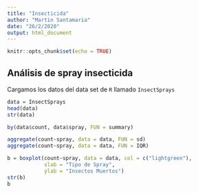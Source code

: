 ```yaml
---
title: "Insecticida"
author: "Martin Santamaria"
date: "26/2/2020"
output: html_document
---
```


```r
knitr::opts_chunk$set(echo = TRUE)
```

## Análisis de spray insecticida

Cargamos los datos del data set de `R` llamado `InsectSprays`

```r
data = InsectSprays
head(data)
str(data)
```

```r
by(data$count, data$spray, FUN = summary)
```

```r
aggregate(count~spray, data = data, FUN = sd)
aggregate(count~spray, data = data, FUN = IQR)
```

```r
b = boxplot(count~spray, data = data, col = c("lightgreen"),
            xlab = "Tipo de Spray",
            ylab = "Insectos Muertos")
str(b)
b
```

